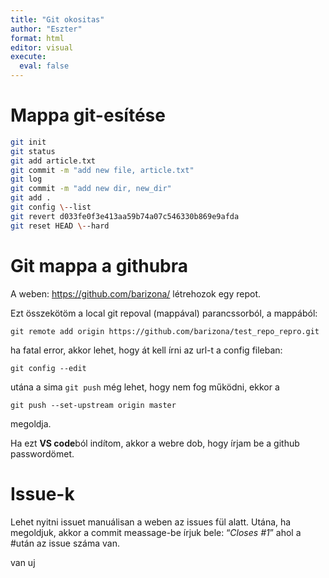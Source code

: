 ```yaml
---
title: "Git okositas"
author: "Eszter"
format: html
editor: visual
execute:
  eval: false
---
```


# Mappa git-esítése

```bash
git init
git status
git add article.txt
git commit -m "add new file, article.txt"
git log
git commit -m "add new dir, new_dir"
git add .
git config \--list
git revert d033fe0f3e413aa59b74a07c546330b869e9afda
git reset HEAD \--hard
```

# Git mappa a githubra

A weben: <https://github.com/barizona/> létrehozok egy repot.

Ezt összekötöm a local git repoval (mappával) parancssorból, a mappából:

`git remote add origin https://github.com/barizona/test_repo_repro.git`

ha fatal error, akkor lehet, hogy át kell írni az url-t a config fileban:

`git config --edit`

utána a sima `git push` még lehet, hogy nem fog működni, ekkor a

`git push --set-upstream origin master`

megoldja.

Ha ezt **VS code**ból indítom, akkor a webre dob, hogy írjam be a github passwordömet.

# Issue-k

Lehet nyitni issuet manuálisan a weben az issues fül alatt. Utána, ha megoldjuk, akkor a commit meassage-be írjuk bele: "*Closes #1*" ahol a #után az issue száma van.

van uj
